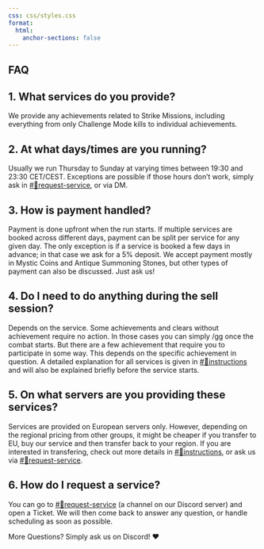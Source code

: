 ```yaml
---
css: css/styles.css
format:
  html:
    anchor-sections: false
---
```


::: {.textbox}
# FAQ

::: {.callout-note collapse="true"}
## 1. What services do you provide?
We provide any achievements related to Strike Missions, including everything from only Challenge Mode kills to individual achievements.
:::


::: {.callout-note collapse="true"}
## 2. At what days/times are you running?
Usually we run Thursday to Sunday at varying times between 19:30 and 23:30 CET/CEST. Exceptions are possible if those hours don't work, simply ask in [#🚀request-service](https://discord.com/channels/1088746118227165246/1090286727337345084), or via DM.  
:::

::: {.callout-note collapse="true"}
## 3. How is payment handled?
Payment is done upfront when the run starts. If multiple services are booked across different days, payment can be split per service for any given day. The only exception is if a service is booked a few days in advance; in that case we ask for a 5% deposit. We accept payment mostly in Mystic Coins and Antique Summoning Stones, but other types of payment can also be discussed. Just ask us!
:::

::: {.callout-note collapse="true"}
## 4. Do I need to do anything during the sell session?
Depends on the service. Some achievements and clears without achievement require no action. In those cases you can simply /gg once the combat starts. But there are a few achievement that require you to participate in some way. This depends on the specific achievement in question. A detailed explanation for all services is given in [#📝instructions](https://discord.com/channels/1088746118227165246/1088748251206930462) and will also be explained briefly before the service starts.
:::

::: {.callout-note collapse="true"}
## 5. On what servers are you providing these services?
Services are provided on European servers only. However, depending on the regional pricing from other groups, it might be cheaper if you transfer to EU, buy our service and then transfer back to your region. If you are interested in transfering, check out more details in [#📝instructions](https://discord.com/channels/1088746118227165246/1088748251206930462), or ask us via [#🚀request-service](https://discord.com/channels/1088746118227165246/1090286727337345084).
:::

::: {.callout-note collapse="true"}
## 6. How do I request a service?
You can go to [#🚀request-service](https://discord.com/channels/1088746118227165246/1090286727337345084) (a channel on our Discord server) and open a Ticket. We will then come back to answer any question, or handle scheduling as soon as possible. 
:::

More Questions? Simply ask us on Discord! ❤️

:::